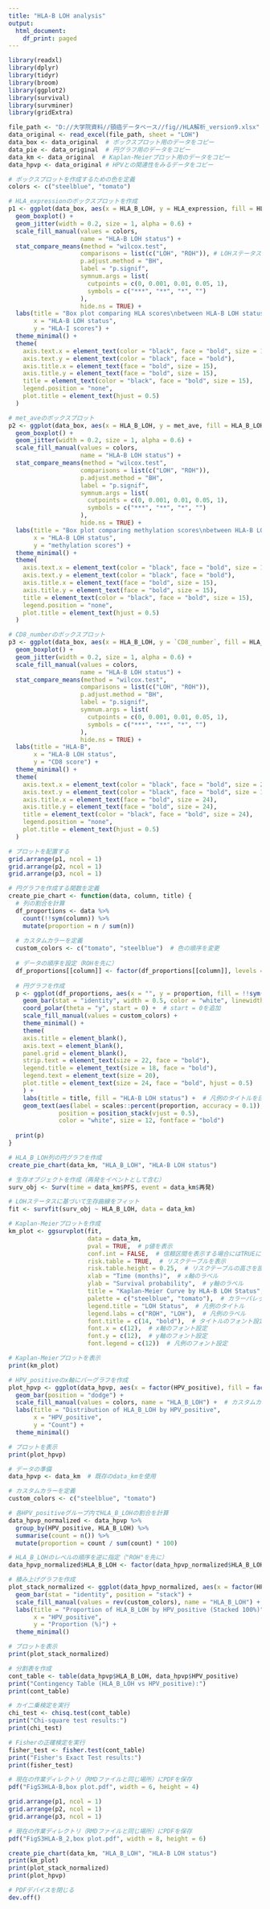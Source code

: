 ---
title: "HLA-B LOH analysis"
output:
  html_document:
    df_print: paged
---

```{r load package}
library(readxl)
library(dplyr)
library(tidyr)
library(broom)
library(ggplot2)
library(survival) 
library(survminer)
library(gridExtra)
```

```{r read data}
file_path <- "D://大学院資料//頸癌データベース//fig//HLA解析_version9.xlsx"
data_original <- read_excel(file_path, sheet = "LOH")
data_box <- data_original  # ボックスプロット用のデータをコピー
data_pie <- data_original  # 円グラフ用のデータをコピー
data_km <- data_original  # Kaplan-Meierプロット用のデータをコピー
data_hpvp <- data_original # HPVとの関連性をみるデータをコピー
```

```{r box plot, fig.height=6, dpi=600}
# ボックスプロットを作成するための色を定義
colors <- c("steelblue", "tomato")

# HLA_expressionのボックスプロットを作成
p1 <- ggplot(data_box, aes(x = HLA_B_LOH, y = HLA_expression, fill = HLA_B_LOH)) +
  geom_boxplot() +
  geom_jitter(width = 0.2, size = 1, alpha = 0.6) +
  scale_fill_manual(values = colors,
                    name = "HLA-B LOH status") +
  stat_compare_means(method = "wilcox.test",
                    comparisons = list(c("LOH", "ROH")), # LOHステータスの群を比較
                    p.adjust.method = "BH",
                    label = "p.signif",
                    symnum.args = list(
                      cutpoints = c(0, 0.001, 0.01, 0.05, 1),
                      symbols = c("***", "**", "*", "")
                    ),
                    hide.ns = TRUE) +
  labs(title = "Box plot comparing HLA scores\nbetween HLA-B LOH status",
       x = "HLA-B LOH status",
       y = "HLA-I scores") +
  theme_minimal() +
  theme(
    axis.text.x = element_text(color = "black", face = "bold", size = 15),
    axis.text.y = element_text(color = "black", face = "bold"),
    axis.title.x = element_text(face = "bold", size = 15), 
    axis.title.y = element_text(face = "bold", size = 15),
    title = element_text(color = "black", face = "bold", size = 15),
    legend.position = "none",
    plot.title = element_text(hjust = 0.5)
  )

# met_aveのボックスプロット
p2 <- ggplot(data_box, aes(x = HLA_B_LOH, y = met_ave, fill = HLA_B_LOH)) +
  geom_boxplot() +
  geom_jitter(width = 0.2, size = 1, alpha = 0.6) +
  scale_fill_manual(values = colors,
                    name = "HLA-B LOH status") +
  stat_compare_means(method = "wilcox.test",
                    comparisons = list(c("LOH", "ROH")),
                    p.adjust.method = "BH",
                    label = "p.signif",
                    symnum.args = list(
                      cutpoints = c(0, 0.001, 0.01, 0.05, 1),
                      symbols = c("***", "**", "*", "")
                    ),
                    hide.ns = TRUE) +
  labs(title = "Box plot comparing methylation scores\nbetween HLA-B LOH status",
       x = "HLA-B LOH status",
       y = "methylation scores") +
  theme_minimal() +
  theme(
    axis.text.x = element_text(color = "black", face = "bold", size = 15),
    axis.text.y = element_text(color = "black", face = "bold"),
    axis.title.x = element_text(face = "bold", size = 15), 
    axis.title.y = element_text(face = "bold", size = 15),
    title = element_text(color = "black", face = "bold", size = 15),
    legend.position = "none",
    plot.title = element_text(hjust = 0.5)
  )

# CD8_numberのボックスプロット
p3 <- ggplot(data_box, aes(x = HLA_B_LOH, y = `CD8_number`, fill = HLA_B_LOH)) +
  geom_boxplot() +
  geom_jitter(width = 0.2, size = 1, alpha = 0.6) +
  scale_fill_manual(values = colors,
                    name = "HLA-B LOH status") +
  stat_compare_means(method = "wilcox.test",
                    comparisons = list(c("LOH", "ROH")),
                    p.adjust.method = "BH",
                    label = "p.signif",
                    symnum.args = list(
                      cutpoints = c(0, 0.001, 0.01, 0.05, 1),
                      symbols = c("***", "**", "*", "")
                    ),
                    hide.ns = TRUE) +
  labs(title = "HLA-B",
       x = "HLA-B LOH status",
       y = "CD8 score") +
  theme_minimal() +
  theme(
    axis.text.x = element_text(color = "black", face = "bold", size = 24),
    axis.text.y = element_text(color = "black", face = "bold", size = 10),  
    axis.title.x = element_text(face = "bold", size = 24), 
    axis.title.y = element_text(face = "bold", size = 24),  
    title = element_text(color = "black", face = "bold", size = 24),
    legend.position = "none",
    plot.title = element_text(hjust = 0.5)
  )
```

```{r box plot print , fig.height=4, dpi=600}
# プロットを配置する
grid.arrange(p1, ncol = 1)
grid.arrange(p2, ncol = 1)
grid.arrange(p3, ncol = 1)
```


```{r pie chart, fig.height=6, dpi=600}
# 円グラフを作成する関数を定義
create_pie_chart <- function(data, column, title) {
  # 列の割合を計算
  df_proportions <- data %>%
    count(!!sym(column)) %>%
    mutate(proportion = n / sum(n))
  
  # カスタムカラーを定義
  custom_colors <- c("tomato", "steelblue")  # 色の順序を変更
  
  # データの順序を設定（ROHを先に）
  df_proportions[[column]] <- factor(df_proportions[[column]], levels = c("ROH", "LOH"))
  
  # 円グラフを作成
  p <- ggplot(df_proportions, aes(x = "", y = proportion, fill = !!sym(column))) +
    geom_bar(stat = "identity", width = 0.5, color = "white", linewidth = 1) +
    coord_polar(theta = "y", start = 0) +  # start = 0を追加
    scale_fill_manual(values = custom_colors) +
    theme_minimal() +
    theme(
    axis.title = element_blank(),
    axis.text = element_blank(),
    panel.grid = element_blank(),
    strip.text = element_text(size = 22, face = "bold"),
    legend.title = element_text(size = 18, face = "bold"),
    legend.text = element_text(size = 20),
    plot.title = element_text(size = 24, face = "bold", hjust = 0.5)
    ) +
    labs(title = title, fill = "HLA-B LOH status") +  # 凡例のタイトルを日本語に
    geom_text(aes(label = scales::percent(proportion, accuracy = 0.1)),
              position = position_stack(vjust = 0.5),
              color = "white", size = 12, fontface = "bold")
  
  print(p)
}

# HLA_B_LOH列の円グラフを作成
create_pie_chart(data_km, "HLA_B_LOH", "HLA-B LOH status")
```

```{r Kaplan-Meier}
# 生存オブジェクトを作成（再発をイベントとして含む）
surv_obj <- Surv(time = data_km$PFS, event = data_km$再発)

# LOHステータスに基づいて生存曲線をフィット
fit <- survfit(surv_obj ~ HLA_B_LOH, data = data_km)

# Kaplan-Meierプロットを作成
km_plot <- ggsurvplot(fit,
                      data = data_km,
                      pval = TRUE,  # p値を表示
                      conf.int = FALSE,  # 信頼区間を表示する場合にはTRUEに変更を
                      risk.table = TRUE,  # リスクテーブルを表示
                      risk.table.height = 0.25,  # リスクテーブルの高さを設定
                      xlab = "Time (months)",  # x軸のラベル
                      ylab = "Survival probability",  # y軸のラベル
                      title = "Kaplan-Meier Curve by HLA-B LOH Status",  # タイトル
                      palette = c("steelblue", "tomato"),  # カラーパレット
                      legend.title = "LOH Status",  # 凡例のタイトル
                      legend.labs = c("ROH", "LOH"),  # 凡例のラベル
                      font.title = c(14, "bold"),  # タイトルのフォント設定
                      font.x = c(12),  # x軸のフォント設定
                      font.y = c(12),  # y軸のフォント設定
                      font.legend = c(12))  # 凡例のフォント設定
```

```{r Kaplan-Meier print, fig.height=8, fig.width=8, dpi=600}
# Kaplan-Meierプロットを表示
print(km_plot)
```


```{r HPV, fig.width=7, fig.height=5, dpi=600}
# HPV_positiveのx軸にバーグラフを作成
plot_hpvp <- ggplot(data_hpvp, aes(x = factor(HPV_positive), fill = factor(HLA_B_LOH))) +
  geom_bar(position = "dodge") +
  scale_fill_manual(values = colors, name = "HLA_B_LOH") +  # カスタムカラーを適用
  labs(title = "Distribution of HLA_B_LOH by HPV_positive", 
       x = "HPV_positive", 
       y = "Count") + 
  theme_minimal()

# プロットを表示
print(plot_hpvp)
```
```{r bar plot}
# データの準備
data_hpvp <- data_km  # 既存のdata_kmを使用

# カスタムカラーを定義
custom_colors <- c("steelblue", "tomato")

# 各HPV_positiveグループ内でHLA_B_LOHの割合を計算
data_hpvp_normalized <- data_hpvp %>%
  group_by(HPV_positive, HLA_B_LOH) %>%
  summarise(count = n()) %>%
  mutate(proportion = count / sum(count) * 100)

# HLA_B_LOHのレベルの順序を逆に指定（"ROH"を先に）
data_hpvp_normalized$HLA_B_LOH <- factor(data_hpvp_normalized$HLA_B_LOH, levels = c("ROH", "LOH"))

# 積み上げグラフを作成
plot_stack_normalized <- ggplot(data_hpvp_normalized, aes(x = factor(HPV_positive), y = proportion, fill = HLA_B_LOH)) +
  geom_bar(stat = "identity", position = "stack") +
  scale_fill_manual(values = rev(custom_colors), name = "HLA_B_LOH") +  # カラーも逆順に
  labs(title = "Proportion of HLA_B_LOH by HPV_positive (Stacked 100%)", 
       x = "HPV_positive", 
       y = "Proportion (%)") + 
  theme_minimal()

# プロットを表示
print(plot_stack_normalized)
```



```{r test}
# 分割表を作成
cont_table <- table(data_hpvp$HLA_B_LOH, data_hpvp$HPV_positive)
print("Contingency Table (HLA_B_LOH vs HPV_positive):")
print(cont_table)

# カイ二乗検定を実行
chi_test <- chisq.test(cont_table)
print("Chi-square test results:")
print(chi_test)

# Fisherの正確検定を実行
fisher_test <- fisher.test(cont_table)
print("Fisher's Exact Test results:")
print(fisher_test)
```

```{r}
# 現在の作業ディレクトリ（RMDファイルと同じ場所）にPDFを保存
pdf("FigS3HLA-B,box plot.pdf", width = 6, height = 4)

grid.arrange(p1, ncol = 1)
grid.arrange(p2, ncol = 1)
grid.arrange(p3, ncol = 1)
```


```{r}
# 現在の作業ディレクトリ（RMDファイルと同じ場所）にPDFを保存
pdf("FigS3HLA-B_2,box plot.pdf", width = 8, height = 6)

create_pie_chart(data_km, "HLA_B_LOH", "HLA-B LOH status")
print(km_plot)
print(plot_stack_normalized)
print(plot_hpvp)

# PDFデバイスを閉じる
dev.off()
```
